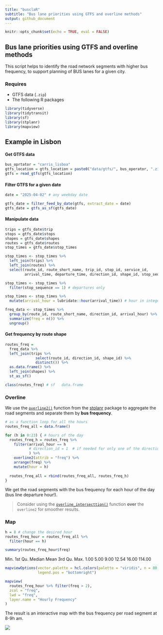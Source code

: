 ```yaml
---
title: "busclaR"
subtitle: "Bus lane priorities using GTFS and overline methods"
output: github_document
---
```


```r
knitr::opts_chunk$set(echo = TRUE, eval = FALSE)
```

## Bus lane priorities using GTFS and overline methods

This script helps to identify the road network segments with higher bus frequency, to support planning of BUS lanes for a given city.

### Requires

-   GTFS data (`.zip`)
-   The following R packages

```r
library(tidyverse)
library(tidytransit)
library(sf)
library(stplanr)
library(mapview)
```

## Example in Lisbon

#### Get GTFS data

```r
bus_oprtator = "carris_lisboa"
gtfs_location = gtfs_location = paste0("data/gtfs/", bus_operator, ".zip")
gtfs = read_gtfs(gtfs_location)
```

#### Filter GTFS for a given date

```r
date = "2025-04-02" # any weekday date

gtfs_date = filter_feed_by_date(gtfs, extract_date = date)
gtfs_date = gtfs_as_sf(gtfs_date)
```

#### Manipulate data

```r
trips = gtfs_date$trip
stops = gtfs_date$stops
shapes = gtfs_date$shapes
routes = gtfs_date$routes
stop_times = gtfs_date$stop_times

stop_times <- stop_times %>% 
  left_join(trips) %>% 
  left_join(routes) %>% 
  select(route_id, route_short_name, trip_id, stop_id, service_id,
         arrival_time, departure_time, direction_id, shape_id, stop_sequence)

stop_times <- stop_times %>% 
  filter(stop_sequence == 1) # departures only

stop_times <- stop_times %>% 
  mutate(arrival_hour = lubridate::hour(arrival_time)) # hour in integer format

freq_data <- stop_times %>% 
  group_by(route_id, route_short_name, direction_id, arrival_hour) %>% 
  summarize(freq = n()) %>%
  ungroup()
```

#### Get frequency by route shape

```r
routes_freq =
  freq_data %>%
  left_join(trips %>%
              select(route_id, direction_id, shape_id) %>%
              distinct()) %>%
  as.data.frame() %>%
  left_join(shapes) %>%
  st_as_sf()

class(routes_freq) # sf   data.frame
```

### Overline

We use the [`overline2()`](https://docs.ropensci.org/stplanr/reference/overline2.html) function from the [stplanr](https://docs.ropensci.org/stplanr/) package to aggregate the road segments and separate them by **bus frequency**.

```r
# as a function loop for all the hours
routes_freq_all = data.frame()

for (h in 0:23) { # hours of the day
  routes_freq_h = routes_freq %>% 
    filter(arrival_hour == h
           # direction_id = 1  # if needed for only one of the directions
           ) %>%  
    overline2(attrib = "freq") %>% 
    arrange(freq) %>% 
    mutate(hour = h)
  
  routes_freq_all = rbind(routes_freq_all, routes_freq_h)
}
```

We get the road segments with the bus frequency for each hour of the day (bus line departure hour!).

> Consider using the [`overline_intersecttion()`](https://github.com/ropensci/stplanr/issues/420) function **over** the `overline2` for smoother results.

### Map

```r
h = 8 # change the desired hour
routes_freq_hour = routes_freq_all %>% 
  filter(hour == h) 

summary(routes_freq_hour$freq)
```

Min. 1st Qu. Median Mean 3rd Qu. Max. 1.00 5.00 9.00 12.54 16.00 114.00

```r
mapviewOptions(vector.palette = hcl.colors(palette = "viridis", n = 80, rev = TRUE),
               legend.pos = "bottomright")

mapview(
  routes_freq_hour %>% filter(freq > 2),
  zcol = "freq",
  lwd = "freq",
  layer.name = "Hourly Frequency"
)
```

The result is an interactive map with the bus frequency per road segment at 8-9h am.

![](map_carris.png)
